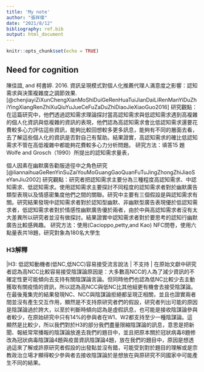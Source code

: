 ```yaml
---
title: 'My note'
author: "張祥偉"
date: "2021/8/12"
bibliography: ref.bib
output: html_document
---
```


```r
knitr::opts_chunk$set(echo = TRUE)
```

## Need for cognition

陳佳誼, and 柯書婷. 2016. 
資訊呈現模式對個人化推薦代理人滿意度之影響：認知需求與決策複雜度之調節效果. [@chenjiayiZiXunChengXianMoShiDuiGeRenHuaTuiJianDaiLiRenManYiDuZhiYingXiangRenZhiXuQiuYuJueCeFuZaDuZhiDiaoJieXiaoGuo2016]
研究觀點：在這篇研究中，他們透過認知需求理論探討當高認知需求與低認知需求遇到高複雜的個人化資訊與低複雜的資訊的表現，他們認為高認知需求會比低認知需求還要花費較多心力評估這些資訊，能夠比較回想較多更多訊息，能夠有不同的層面去看，去了解這些個人化的資訊是否對自己有幫助。結果證實，高認知需求的確比低認知需求不管在高低複雜中都能夠花費較多心力分析問題。
研究方法：填答15 題Wolfe and Grosch（1990）所提出的認知需求量表，

個人因素在幽默廣告勸服途徑中之角色研究
[@liannaihuaGeRenYinSuZaiYouMoGuangGaoQuanFuTuJingZhongZhiJiaoSeYanJiu2002]
研究觀點：研究者把認知需求主要分為三種程度高認知需求、中認知需求、低認知需求。使用認知需求主要探討不同程度的認知需求者對於幽默廣告類型表現以及情感密集度他們之間的關聯。研究中主要有三個假設是與認知需求有關。研究結果發現中認知需求者對於認知型幽默、非幽默型廣告表現優於低認知需求者，低認知需求者對於情感性幽默廣告優於兩者，由於中與高認知需求者沒有太大差異所以研究者並沒有做探討。結果證實中認知需求者對於要思考的認知行幽默廣告比較感興趣。
研究方法：使用(Cacioppo,petty,and Kao) NFC問卷，使用六點量表共18題，研究對象為180名大學生

### H3解釋
|H3: 低認知動機者(低NC,低NCC)容易接受流言說法 | 不支持 |
在原始文獻中研究者認為高NCC比較容易接受陰謀論原因是：大多數高NCC的人為了減少資訊的不確定性更可能傾向去支持有關陰謀論言論。但同時他們也認為低NC比較少去主動獲取有關疫情的資訊，所以認為高NCC與低NC比其他組更有機會去接受陰謀論。在最後蒐集完的結果發現NC、NCC與陰謀論拒絕都呈現正相關，並且也證實兩者間並沒有產生交互作用，顯然是不支持原研究者們的假設，研究者列出可能的原因是陰謀論過於誇大，以至於判斷時傾向認為是虛假訊息，也可能是接收陰謀論參與者較少，在原始研究中只有14%的參與者在W1、W2都支持至少一種陰謀論。這顯然是比較少，所以我們對於H3的部分我們盡量限縮陰謀論的訊息，意思是把新聞、報紙常常播報的陰謀論放進去我們的題目中，並且把原本關於冠狀病毒8題修改為冠狀病毒陰謀論4題與疫苗資訊陰謀論4題，放在我們的題目中，原因是想透過這來了解或許原研究者假設的出發點並沒有錯，可能受到對於題目的理解或是宗教政治立場才顯得較少參與者去接收陰謀論於是想放在與原研究不同國家中可能產生不同的結果。